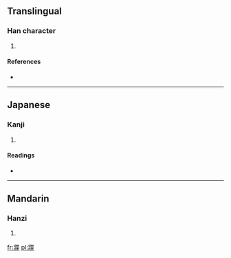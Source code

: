 ==Translingual==

===Han character===
{{Han char|rn=90|rad=爿|as=09|sn=13|four=|canj=女一心廿木 (VMPTD)}}

# {{defn|Han|sort=爿09}}

====References====
* {{Han ref|kx=0692.160|dkj=19790|dj=1105.060|hdz=42378.060|uh=7243|ud=29251}}

----

==Japanese==

===Kanji===
{{ja-kanji|grade=|rs=爿09}}

# {{defn|lang=ja|sort=爿09}}

====Readings====
* {{ja-readings|on=[[おうちょう]] (ōchou), [[よう]] (yō), [[しょう]] (shō), [[じ]] (ji)|kun=[[ゆずりは]] (yuzuriha)}}

----

==Mandarin==

===Hanzi===
{{cmn-hanzi|pin=[[dié]] ([[die2]])|wg=tieh<sup>2</sup>}}

# {{defn|lang=cmn|sort=爿09}}

[[fr:牃]]
[[pl:牃]]